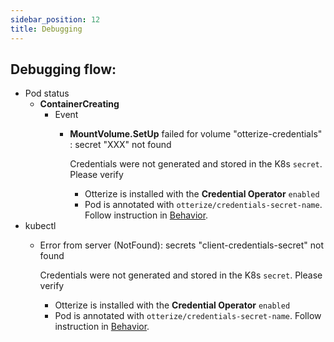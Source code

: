 ```yaml
---
sidebar_position: 12
title: Debugging
---
```


## Debugging flow:

- Pod status
  - **ContainerCreating**
    - Event
      - **MountVolume.SetUp** failed for volume "otterize-credentials" : secret "XXX" not found
      
          Credentials were not generated and stored in the K8s `secret`. Please verify
          - Otterize is installed with the **Credential Operator** `enabled`
          - Pod is annotated with `otterize/credentials-secret-name`. Follow instruction in [Behavior](/documentation/credential-operator/behavior).
- kubectl
  - Error from server (NotFound): secrets "client-credentials-secret" not found

    Credentials were not generated and stored in the K8s `secret`. Please verify
    - Otterize is installed with the **Credential Operator** `enabled`
    - Pod is annotated with `otterize/credentials-secret-name`. Follow instruction in [Behavior](/documentation/credential-operator/behavior).